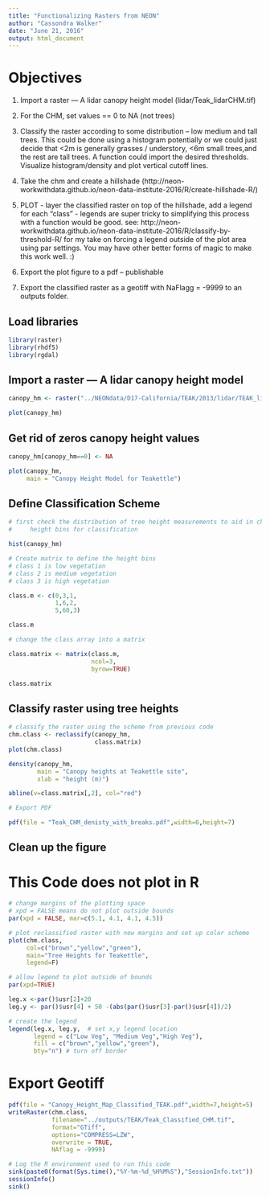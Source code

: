 ```yaml
---
title: "Functionalizing Rasters from NEON"
author: "Cassondra Walker"
date: "June 21, 2016"
output: html_document
---
```

# Objectives

1. Import a raster — A lidar canopy height model (lidar/Teak_lidarCHM.tif)

1. For the CHM, set values == 0 to NA (not trees)

1. Classify the raster according to some distribution – low medium and tall trees. This could be done using a histogram potentially or we could just decide that <2m  is generally grasses / understory, <6m small trees,and the rest are tall trees. A function could import the desired thresholds. Visualize histogram/density and      plot vertical cutoff lines.

1. Take the chm and create a hillshade (http://neon-workwithdata.github.io/neon-data-institute-2016/R/create-hillshade-R/)

1. PLOT - layer the classified raster on top of the hillshade, add a legend for   each “class” - legends are super tricky to simplifying this process with a function would be good.  see: http://neon-workwithdata.github.io/neon-data-institute-2016/R/classify-by-threshold-R/  for my take on forcing a legend outside of the plot area using par settings. You may have other better forms of magic to make this work well. :)

1. Export the plot figure to a pdf – publishable

1. Export the classified raster as a geotiff with NaFlagg = -9999 to an outputs folder.

## Load libraries

``` r

library(raster)
library(rhdf5)
library(rgdal)
```

## Import a raster — A lidar canopy height model

```r

canopy_hm <- raster("../NEONdata/D17-California/TEAK/2013/lidar/TEAK_lidarCHM.tif")

plot(canopy_hm)

```

## Get rid of zeros canopy height values

``` r

canopy_hm[canopy_hm==0] <- NA

plot(canopy_hm,
     main = "Canopy Height Model for Teakettle")

```

## Define Classification Scheme 

``` r

# first check the distribution of tree height measurements to aid in choosing 
#     height bins for classification

hist(canopy_hm)

# Create matrix to define the height bins
# class 1 is low vegetation
# class 2 is medium vegetation
# class 3 is high vegetation

class.m <- c(0,3,1,
             1,6,2,
             5,60,3)

class.m

# change the class array into a matrix

class.matrix <- matrix(class.m,
                       ncol=3,
                       byrow=TRUE)

class.matrix
```

## Classify raster using tree heights

``` r

# classify the raster using the scheme from previous code
chm.class <- reclassify(canopy_hm,
                        class.matrix)
plot(chm.class)

density(canopy_hm,
        main = "Canopy heights at Teakettle site",
        xlab = "height (m)")

abline(v=class.matrix[,2], col="red")

# Export PDF

pdf(file = "Teak_CHM_denisty_with_breaks.pdf",width=6,height=7)
```

## Clean up the figure  
# This Code does not plot in R
``` r

# change margins of the plotting space
# xpd = FALSE means do not plot outside bounds
par(xpd = FALSE, mar=c(5.1, 4.1, 4.1, 4.5))

# plot reclassified raster with new margins and set up color scheme
plot(chm.class,
     col=c("brown","yellow","green"), 
     main="Tree Heights for Teakettle",
     legend=F)

# allow legend to plot outside of bounds
par(xpd=TRUE)

leg.x <-par()$usr[2]+20
leg.y <- par()$usr[4] + 50 -(abs(par()$usr[3]-par()$usr[4])/2)

# create the legend
legend(leg.x, leg.y,  # set x,y legend location
       legend = c("Low Veg", "Medium Veg","High Veg"),
       fill = c("brown","yellow","green"),
       bty="n") # turn off border

```

# Export Geotiff

``` r

pdf(file = "Canopy_Height_Map_Classified_TEAK.pdf",width=7,height=5)
writeRaster(chm.class,
            filename="../outputs/TEAK/Teak_Classified_CHM.tif",
            format="GTiff",
            options="COMPRESS=LZW",
            overwrite = TRUE,
            NAflag = -9999)

# Log the R environment used to run this code
sink(paste0(format(Sys.time(),"%Y-%m-%d_%H%M%S"),"SessionInfo.txt"))
sessionInfo()
sink()
```

